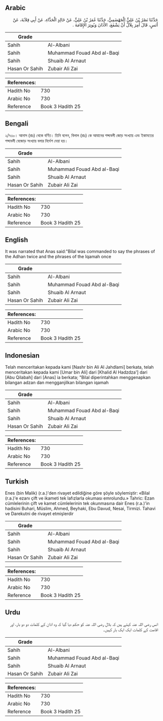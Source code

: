 ## Arabic


<div dir="rtl" lang="ar" style={{fontSize:'larger',backgroundColor:'#f8f9fa',padding:20}}>
حَدَّثَنَا نَصْرُ بْنُ عَلِيٍّ الْجَهْضَمِيُّ، حَدَّثَنَا عُمَرُ بْنُ عَلِيٍّ، عَنْ خَالِدٍ الْحَذَّاءِ، عَنْ أَبِي قِلاَبَةَ، عَنْ أَنَسٍ، قَالَ أُمِرَ بِلاَلٌ أَنْ يَشْفَعَ، الأَذَانَ وَيُوتِرَ الإِقَامَةَ ‏.‏
</div>
<div style={{backgroundColor:'#f8f9fa',padding:20, marginBottom: 10}}><table> <thead> <tr> <th>Grade</th> <th></th> </tr> </thead> <tbody> <tr><td>Sahih</td><td>Al-Albani</td></tr><tr><td>Sahih</td><td>Muhammad Fouad Abd al-Baqi</td></tr><tr><td>Sahih</td><td>Shuaib Al Arnaut</td></tr><tr><td>Hasan Or Sahih</td><td>Zubair Ali Zai</td></tr></tbody></table><table> <thead> <tr> <th>References:</th> <th></th> </tr> </thead> <tbody><tr><td>Hadith No</td><td>730</td></tr><tr><td>Arabic No</td><td>730</td></tr><tr><td>Reference</td><td>Book 3 Hadith 25</td></tr></tbody></table></div>

## Bengali


<div dir="ltr" lang="bn" style={{fontSize:'larger',backgroundColor:'#f8f9fa',padding:20}}>
২/৭৩০। আনাস (রাঃ) থেকে বর্ণিত। তিনি বলেন, বিলাল (রাঃ) কে আযানের শব্দাবলী জোড় সংখ্যায় এবং ইকামতের শব্দাবলী বেজোড় সংখ্যায় বলার নির্দেশ দেয়া হয়।
</div>
<div style={{backgroundColor:'#f8f9fa',padding:20, marginBottom: 10}}><table> <thead> <tr> <th>Grade</th> <th></th> </tr> </thead> <tbody> <tr><td>Sahih</td><td>Al-Albani</td></tr><tr><td>Sahih</td><td>Muhammad Fouad Abd al-Baqi</td></tr><tr><td>Sahih</td><td>Shuaib Al Arnaut</td></tr><tr><td>Hasan Or Sahih</td><td>Zubair Ali Zai</td></tr></tbody></table><table> <thead> <tr> <th>References:</th> <th></th> </tr> </thead> <tbody><tr><td>Hadith No</td><td>730</td></tr><tr><td>Arabic No</td><td>730</td></tr><tr><td>Reference</td><td>Book 3 Hadith 25</td></tr></tbody></table></div>

## English


<div dir="ltr" lang="en" style={{fontSize:'larger',backgroundColor:'#f8f9fa',padding:20}}>
It was narrated that Anas said:"Bilal was commanded to say the phrases of the Adhan twice and the phrases of the Iqamah once
</div>
<div style={{backgroundColor:'#f8f9fa',padding:20, marginBottom: 10}}><table> <thead> <tr> <th>Grade</th> <th></th> </tr> </thead> <tbody> <tr><td>Sahih</td><td>Al-Albani</td></tr><tr><td>Sahih</td><td>Muhammad Fouad Abd al-Baqi</td></tr><tr><td>Sahih</td><td>Shuaib Al Arnaut</td></tr><tr><td>Hasan Or Sahih</td><td>Zubair Ali Zai</td></tr></tbody></table><table> <thead> <tr> <th>References:</th> <th></th> </tr> </thead> <tbody><tr><td>Hadith No</td><td>730</td></tr><tr><td>Arabic No</td><td>730</td></tr><tr><td>Reference</td><td>Book 3 Hadith 25</td></tr></tbody></table></div>

## Indonesian


<div dir="ltr" lang="id" style={{fontSize:'larger',backgroundColor:'#f8f9fa',padding:20}}>
Telah menceritakan kepada kami [Nashr bin Ali Al Jahdlami] berkata, telah menceritakan kepada kami [Umar bin Ali] dari [Khalid Al Hadzdza'] dari [Abu Qilabah] dari [Anas] ia berkata; "Bilal diperintahkan menggenapkan bilangan adzan dan mengganjilkan bilangan iqamah
</div>
<div style={{backgroundColor:'#f8f9fa',padding:20, marginBottom: 10}}><table> <thead> <tr> <th>Grade</th> <th></th> </tr> </thead> <tbody> <tr><td>Sahih</td><td>Al-Albani</td></tr><tr><td>Sahih</td><td>Muhammad Fouad Abd al-Baqi</td></tr><tr><td>Sahih</td><td>Shuaib Al Arnaut</td></tr><tr><td>Hasan Or Sahih</td><td>Zubair Ali Zai</td></tr></tbody></table><table> <thead> <tr> <th>References:</th> <th></th> </tr> </thead> <tbody><tr><td>Hadith No</td><td>730</td></tr><tr><td>Arabic No</td><td>730</td></tr><tr><td>Reference</td><td>Book 3 Hadith 25</td></tr></tbody></table></div>

## Turkish


<div dir="ltr" lang="tr" style={{fontSize:'larger',backgroundColor:'#f8f9fa',padding:20}}>
Enes (bin Malik) (r.a.)'den rivayet edildiğine göre şöyle söylemiştir: «Bilal (r.a.)'e ezanı çift ve ikameti tek lafızlarla okuması emrolundu.» Tahric: Ezan cümlelerinin çift ve kamet cümlelerinin tek okunmasına dair Enes (r.a.)'in hadisini Buhari, Müslim, Ahmed, Beyhaki, Ebu Davud, Nesai, Tirmizi. Tahavi ve Darekutni de rivayet etmişlerdir
</div>
<div style={{backgroundColor:'#f8f9fa',padding:20, marginBottom: 10}}><table> <thead> <tr> <th>Grade</th> <th></th> </tr> </thead> <tbody> <tr><td>Sahih</td><td>Al-Albani</td></tr><tr><td>Sahih</td><td>Muhammad Fouad Abd al-Baqi</td></tr><tr><td>Sahih</td><td>Shuaib Al Arnaut</td></tr><tr><td>Hasan Or Sahih</td><td>Zubair Ali Zai</td></tr></tbody></table><table> <thead> <tr> <th>References:</th> <th></th> </tr> </thead> <tbody><tr><td>Hadith No</td><td>730</td></tr><tr><td>Arabic No</td><td>730</td></tr><tr><td>Reference</td><td>Book 3 Hadith 25</td></tr></tbody></table></div>

## Urdu


<div dir="rtl" lang="ur" style={{fontSize:'larger',backgroundColor:'#f8f9fa',padding:20}}>
انس رضی اللہ عنہ کہتے ہیں کہ بلال رضی اللہ عنہ کو حکم دیا گیا کہ وہ اذان کے کلمات دو دو بار، اور اقامت کے کلمات ایک ایک بار کہیں۔
</div>
<div style={{backgroundColor:'#f8f9fa',padding:20, marginBottom: 10}}><table> <thead> <tr> <th>Grade</th> <th></th> </tr> </thead> <tbody> <tr><td>Sahih</td><td>Al-Albani</td></tr><tr><td>Sahih</td><td>Muhammad Fouad Abd al-Baqi</td></tr><tr><td>Sahih</td><td>Shuaib Al Arnaut</td></tr><tr><td>Hasan Or Sahih</td><td>Zubair Ali Zai</td></tr></tbody></table><table> <thead> <tr> <th>References:</th> <th></th> </tr> </thead> <tbody><tr><td>Hadith No</td><td>730</td></tr><tr><td>Arabic No</td><td>730</td></tr><tr><td>Reference</td><td>Book 3 Hadith 25</td></tr></tbody></table></div>